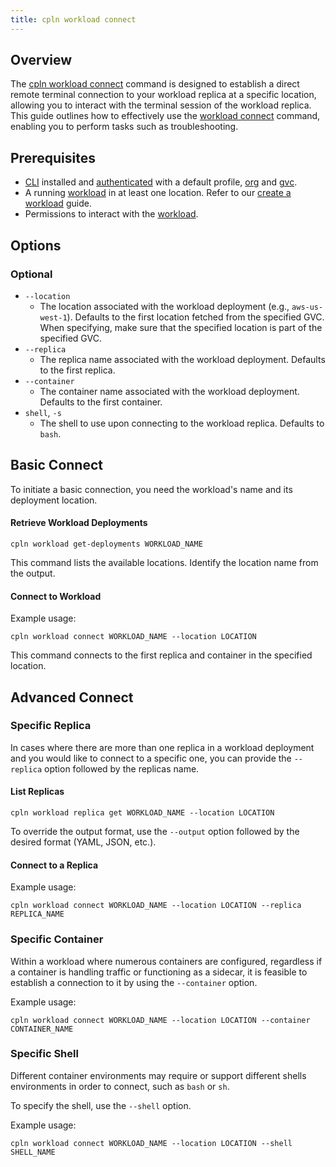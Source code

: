 ```yaml
---
title: cpln workload connect
---
```


## Overview

The [cpln workload connect](/reference/cli#workload-connect) command is designed to establish a direct remote terminal connection to your workload replica at a specific location, allowing you to interact with the terminal session of the workload replica. This guide outlines how to effectively use the [workload connect](/reference/cli#workload-connect) command, enabling you to perform tasks such as troubleshooting.

## Prerequisites

- [CLI](/reference/cli) installed and [authenticated](/guides/manage-profile) with a default profile, [org](/reference/org) and [gvc](/reference/gvc).
- A running [workload](/reference/workload) in at least one location. Refer to our [create a workload](/guides/create-workload) guide.
- Permissions to interact with the [workload](/reference/workload#permissions).

## Options

### Optional

- `--location`
  - The location associated with the workload deployment (e.g., `aws-us-west-1`). Defaults to the first location fetched from the specified GVC. When specifying, make sure that the specified location is part of the specified GVC.
- `--replica`
  - The replica name associated with the workload deployment. Defaults to the first replica.
- `--container`
  - The container name associated with the workload deployment. Defaults to the first container.
- `shell`, `-s`
  - The shell to use upon connecting to the workload replica. Defaults to `bash`.

## Basic Connect

To initiate a basic connection, you need the workload's name and its deployment location.

#### Retrieve Workload Deployments

```
cpln workload get-deployments WORKLOAD_NAME
```

This command lists the available locations. Identify the location name from the output.

#### Connect to Workload

Example usage:

```
cpln workload connect WORKLOAD_NAME --location LOCATION
```

This command connects to the first replica and container in the specified location.

## Advanced Connect

### Specific Replica

In cases where there are more than one replica in a workload deployment and you would like to connect to a specific one, you can provide the `--replica` option followed by the replicas name.

#### List Replicas

```
cpln workload replica get WORKLOAD_NAME --location LOCATION
```

To override the output format, use the `--output` option followed by the desired format (YAML, JSON, etc.).

#### Connect to a Replica

Example usage:

```
cpln workload connect WORKLOAD_NAME --location LOCATION --replica REPLICA_NAME
```

### Specific Container

Within a workload where numerous containers are configured, regardless if a container is handling traffic or functioning as a sidecar, it is feasible to establish a connection to it by using the `--container` option.

Example usage:

```
cpln workload connect WORKLOAD_NAME --location LOCATION --container CONTAINER_NAME
```

### Specific Shell

Different container environments may require or support different shells environments in order to connect, such as `bash` or `sh`.

To specify the shell, use the `--shell` option.

Example usage:

```
cpln workload connect WORKLOAD_NAME --location LOCATION --shell SHELL_NAME
```
